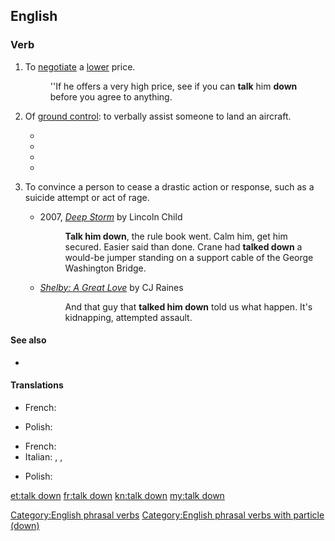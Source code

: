 {{also|talkdown}}
==English==

===Verb===
{{en-verb|talks down|talking down|talked down}}

# {{lb|en|idiomatic}} To [[negotiate]] a [[lower]] price.
#: ''If he offers a very high price, see if you can '''talk''' him '''down''' before you agree to anything.
# {{lb|en|flying}} Of [[ground control]]: to verbally assist someone to land an aircraft.
#*{{quote-magazine|year=1960|month=Feb|title=Business with FAA|page=109|magazine=Flying Magazine|passage=GET TALKED DOWN: When a pilot gets caught in weather, he may call the nearest tower for Ground Controlled Approach landing assistance, wherever the airport has GCA radar.}}
#*{{quote-book|year=2000|author=Larry King|title=Anything Goes!: What I've Learned from Pundits, Politicians, and Presidents|isbn=0759520356|page=139|passage=He got out, looked at me, and said, “I feel like Doris Day in Julie when she was '''talked down''' by air traffic control and landed the airplane.”[.]}}
#*{{quote-book|year=2008|author=Winston Fletcher|title=Powers of Persuasion: The Inside Story of British Advertising 1951-2000|isbn=0191647594|passage=Its Spielberg-inspired first commercial, in which Manhattan Island floated loftily through the sky and was '''talked down''' by air traffic control at Heathrow[.]}}
#*{{quote-book|year=2008|author=Nelson DeMille and Thomas Block|title=Mayday|isbn=0748109455|passage=In other words, if you '''talk''' him '''down''' and he crashes, you're worse off than if you hadn't tried.}}
# {{lb|en|transitive}} To convince a person to cease a drastic action or response, such as a suicide attempt or act of rage.
#* 2007, [https://books.google.com/books?id=KmR6dmWMWeMC&pg=PT77&dq=talked+him+down&hl=en&sa=X&ei=cg2eVfTYDIzy-AGBvZC4BQ&ved=0CDsQ6AEwBQ ''Deep Storm''] by Lincoln Child
#*: '''Talk him down''', the rule book went. Calm him, get him secured. Easier said than done. Crane had '''talked down''' a would-be jumper standing on a support cable of the George Washington Bridge.
#* [https://books.google.com/books?id=P0A3SykTK6UC&pg=PA212&dq=talked+him+down&hl=en&sa=X&ei=MQ6eVaDdEsXAtQW8lLngBQ&ved=0CD8Q6AEwBjgK ''Shelby: A Great Love''] by CJ Raines
#*: And that guy that '''talked him down''' told us what happen{{SIC}}. It's kidnapping, attempted assault.

====See also====
* {{l|en|talk down to}}

====Translations====
{{trans-top|negotiate}}
* French: {{t+|fr|marchander}}
{{trans-mid}}
* Polish: {{t|pl|targować się|impf}}
{{trans-bottom}}
{{trans-top|patronize}}
* French: {{t+|fr|prendre de haut}}
* Italian: {{t|it|degnarsi}}, {{t|it|trattare dall'alto in basso}}, {{t|it|trattare con arroganza}}
{{trans-mid}}
* Polish: {{t+|pl|patrzeć z góry|impf}}
{{trans-bottom}}

[[Category:English phrasal verbs]]
[[Category:English phrasal verbs with particle (down)]]

[[et:talk down]]
[[fr:talk down]]
[[kn:talk down]]
[[my:talk down]]